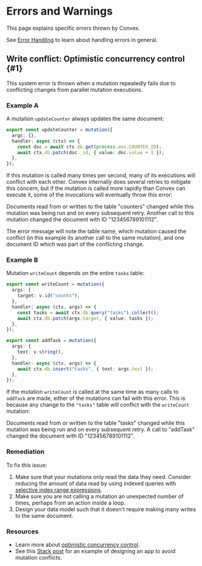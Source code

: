 # Errors and Warnings

This page explains specific errors thrown by Convex.

See [Error Handling](/functions/error-handling/error-handling.mdx) to learn
about handling errors in general.

## Write conflict: Optimistic concurrency control \{#1}

This system error is thrown when a mutation repeatedly fails due to conflicting
changes from parallel mutation executions.

### Example A

A mutation `updateCounter` always updates the same document:

```ts
export const updateCounter = mutation({
  args: {},
  handler: async (ctx) => {
    const doc = await ctx.db.get(process.env.COUNTER_ID);
    await ctx.db.patch(doc._id, { value: doc.value + 1 });
  },
});
```

If this mutation is called many times per second, many of its executions will
conflict with each other. Convex internally does several retries to mitigate
this concern, but if the mutation is called more rapidly than Convex can execute
it, some of the invocations will eventually throw this error:

<ErrorExample name="updateCounter">
  Documents read from or written to the table "counters" changed while this
  mutation was being run and on every subsequent retry. Another call to this
  mutation changed the document with ID "123456789101112".
</ErrorExample>

The error message will note the table name, which mutation caused the conflict
(in this example its another call to the same mutation), and one document ID
which was part of the conflicting change.

### Example B

Mutation `writeCount` depends on the entire `tasks` table:

```ts
export const writeCount = mutation({
  args: {
    target: v.id("counts"),
  },
  handler: async (ctx, args) => {
    const tasks = await ctx.db.query("tasks").collect();
    await ctx.db.patch(args.target, { value: tasks });
  },
});

export const addTask = mutation({
  args: {
    text: v.string(),
  },
  handler: async (ctx, args) => {
    await ctx.db.insert("tasks", { text: args.text });
  },
});
```

If the mutation `writeCount` is called at the same time as many calls to
`addTask` are made, either of the mutations can fail with this error. This is
because any change to the `"tasks"` table will conflict with the `writeCount`
mutation:

<ErrorExample name="writeCount">
  Documents read from or written to the table "tasks" changed while this
  mutation was being run and on every subsequent retry. A call to "addTask"
  changed the document with ID "123456789101112".
</ErrorExample>

### Remediation

To fix this issue:

1. Make sure that your mutations only read the data they need. Consider reducing
   the amount of data read by using indexed queries with
   [selective index range expressions](https://docs.convex.dev/database/indexes/).
2. Make sure you are not calling a mutation an unexpected number of times,
   perhaps from an action inside a loop.
3. Design your data model such that it doesn't require making many writes to the
   same document.

### Resources

- Learn more about [optimistic concurrency control](/database/advanced/occ.md).
- See this [Stack post](https://stack.convex.dev/waitlist) for an example of
  designing an app to avoid mutation conflicts.
